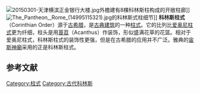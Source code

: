 {{unreferenced|time=2012-2-22}} 
[[File:20150301-天津横滨正金银行大楼.jpg|thumb]]外檐建有8棵科林斯柱构成的开敞柱廊]]
[[File:The_Pantheon,_Rome_(14995115321).jpg|thumb]]的科林斯式柱细节]]
'''科林斯柱式'''（Corinthian Order）源于[[古希腊|古希腊]]，是[[古典建筑|古典建筑]]的一种[[柱式|柱式]]。它的比列比[[爱奥尼柱式|爱奥尼柱式]]更为纤细，柱头是用[[老鼠簕属|茛苕]]（Acanthus）作装饰，形似盛满花草的花篮。相对于爱奥尼柱式，科林斯柱式的装饰性更强，但是在古希腊的应用并不广泛。雅典的[[奧林匹亞宙斯神廟_(雅典)|宙斯神廟]]采用的正是科林斯柱式。

==参考文献==
{{reflist}}

{{柱式}}

[[Category:柱式|Category:柱式]]
[[Category:古代科林斯|Category:古代科林斯]]